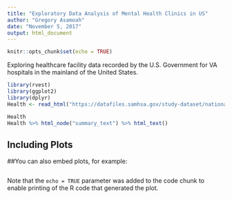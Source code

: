```yaml
---
title: "Exploratory Data Analysis of Mental Health Clinics in US"
author: "Gregory Asamoah"
date: "November 5, 2017"
output: html_document
---
```


```r
knitr::opts_chunk$set(echo = TRUE)
```
Exploring healthcare facility
data recorded by the U.S. Government for VA hospitals in the
mainland of the United States.
```r
library(rvest)
library(ggplot2)
library(dplyr)
Health <- read_html("https://datafiles.samhsa.gov/study-dataset/national-mental-health-services-survey-2015-n-mhss-2015-ds0001-nid17098")

Health
Health %>% html_node("summary_text") %>% html_text()
```




## Including Plots

##You can also embed plots, for example:

```r

```

Note that the `echo = TRUE` parameter was added to the code chunk to enable printing of the R code that generated the plot.
